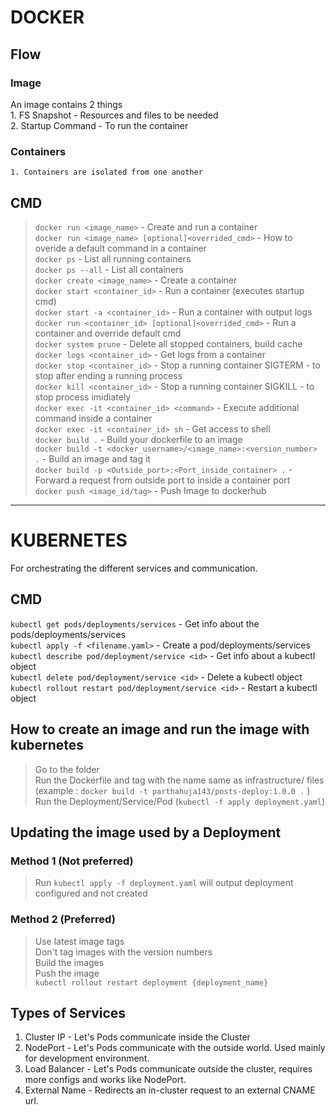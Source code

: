 # DOCKER

## Flow

### Image
An image contains 2 things  
    1. FS Snapshot - Resources and files to be needed   
    2. Startup Command - To run the container  

### Containers
    1. Containers are isolated from one another  

## CMD
> `docker run <image_name>` - Create and run a container  
> `docker run <image_name> [optional]<overrided_cmd>` - How to overide a default command in a container  
> `docker ps` - List all running containers  
> `docker ps --all` - List all containers  
> `docker create <image_name>` - Create a container  
> `docker start <container_id>` - Run a container (executes startup cmd)  
> `docker start -a <container_id>` - Run a container with output logs  
> `docker run <container_id> [optional]<overrided_cmd>` - Run a container and override default cmd  
> `docker system prune` - Delete all stopped containers, build cache  
> `docker logs <container_id>` - Get logs from a container  
> `docker stop <container_id>` - Stop a running container SIGTERM - to stop after ending a running process  
> `docker kill <container_id>` - Stop a running container SIGKILL - to stop process imidiately  
> `docker exec -it <container_id> <command>` - Execute additional command inside a container  
> `docker exec -it <container_id> sh` - Get access to shell  
> `docker build .` - Build your dockerfile to an image  
> `docker build -t <docker_username>/<image_name>:<version_number> .` - Build an image and tag it  
> `docker build -p <Outside_port>:<Port_inside_container> .` - Forward a request from outside port to inside a container port  
> `docker push <image_id/tag>` - Push Image to dockerhub  


----------------------------------------------------------------------------------------------------------------------------------------------------------
# KUBERNETES
For orchestrating the different services and communication.

## CMD
`kubectl get pods/deployments/services` - Get info about the pods/deployments/services   
`kubectl apply -f <filename.yaml>` - Create a pod/deployments/services  
`kubectl describe pod/deployment/service <id>` - Get info about a kubectl object  
`kubectl delete pod/deployment/service <id>` - Delete a kubectl object  
`kubectl rollout restart pod/deployment/service <id>` - Restart a kubectl object  
## How to create an image and run the image with kubernetes

> Go to the folder  
> Run the Dockerfile and tag with the name same as infrastructure/ files (example : `docker build -t parthahuja143/posts-deploy:1.0.0 .` )  
> Run the Deployment/Service/Pod (`kubectl -f apply deployment.yaml`)  

## Updating the image used by a Deployment
### Method 1 (Not preferred)

> Run `kubectl apply -f deployment.yaml` will output deployment configured and not created

### Method 2 (Preferred)
> Use latest image tags  
> Don't tag images with the version numbers  
> Build the images  
> Push the image  
> `kubectl rollout restart deployment {deployment_name}`  

## Types of Services

1. Cluster IP - Let's Pods communicate inside the Cluster
2. NodePort - Let's Pods communicate with the outside world. Used mainly for development environment.
3. Load Balancer - Let's Pods communicate outside the cluster, requires more configs and works like NodePort.
4. External Name - Redirects an in-cluster request to an external CNAME url.